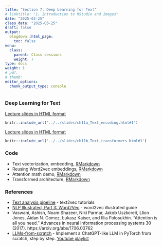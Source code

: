 ```yaml
---
title: "Section 7: Deep Learning for Text"
# linktitle: "1. Introduction to RStudio and Images"
date: "2025-03-25"
class_date: "2025-03-25"
draft: false
output:
  blogdown::html_page:
    toc: false
menu:
  class:
    parent: Class sessions
    weight: 7
type: docs
weight: 1
# pdf: 
# thumb: 
editor_options: 
  chunk_output_type: console
---
```


### Deep Learning for Text

<a href="../../slides/ch11a_Text_encoding.html#1" target="_blank">Lecture slides in HTML format</a>

```r
knitr::include_url('../../slides/ch11a_Text_encoding.html#1')
```

<a href="../../slides/ch11b_Text_transformers.html#1" target="_blank">Lecture slides in HTML format</a>

```r
knitr::include_url('../../slides/ch11b_Text_transformers.html#1')
```

### Code

- Text vectorization, embedding, [RMarkdown](../../slides/code/ch11_Text_encoding_code.Rmd)
- Reusing Word2vec embeddings, [RMarkdown](../../slides/code/ch11_Text_word2vec_code.Rmd)
- Attention math demo, [RMarkdown](../../slides/code/ch11_Text_attention_code.Rmd)
- Transformed architecture, [RMarkdown](../../slides/code/ch11_Text_transformers_code.Rmd)
<!-- - Transformer architecture in Keras, [RMarkdown](../../slides/code/ch11_Text_transformers_code.Rmd) -->
<!-- - word2vec demo, [Rmarkdown](../../slides/code/ch11_word2vec.Rmd) -->

<!-- - [Daily Climate time series data](https://www.kaggle.com/datasets/sumanthvrao/daily-climate-time-series-data) -->

<!-- - [Netflix | Stock Market Analysis | Founding Years](https://www.kaggle.com/datasets/whenamancodes/netflix-stock-market-analysis-founding-years) -->

<!-- - [Airbnb, Inc. Stock Market Analysis](https://www.kaggle.com/datasets/whenamancodes/airbnb-inc-stock-market-analysis) -->
<!-- - [META | Stock Market Analysis | Founding Years](https://www.kaggle.com/datasets/whenamancodes/meta-stock-market-analysis-founding-years) -->
<!-- - [TESLA Inc | Stock Market Analysis | Founding Years](https://www.kaggle.com/datasets/whenamancodes/tesla-inc-stock-market-analysis-founding-years) -->
<!-- - [Dogecoin Historical Data](https://www.kaggle.com/datasets/dhruvildave/dogecoin-historical-data) -->

### References

- [Text analysis pipeline](https://text2vec.org/vectorization.html) - text2vec tutorials
- [NLP Illustrated, Part 3: Word2Vec](https://towardsdatascience.com/nlp-illustrated-part-3-word2vec-5b2e12b6a63b/) - word2vec illustrated guide
- Vaswani, Ashish, Noam Shazeer, Niki Parmar, Jakob Uszkoreit, Llion Jones, Aidan N. Gomez, Łukasz Kaiser, and Illia Polosukhin. "Attention is all you need." Advances in neural information processing systems 30 (2017). https://arxiv.org/abs/1706.03762
- [LLMs-from-scratch](https://github.com/rasbt/LLMs-from-scratch) - Implement a ChatGPT-like LLM in PyTorch from scratch, step by step. [Youtube playlist](https://youtube.com/playlist?list=PLTKMiZHVd_2IIEsoJrWACkIxLRdfMlw11)



<!-- - [Understanding LSTM Networks](https://colah.github.io/posts/2015-08-Understanding-LSTMs/) -->